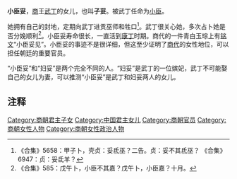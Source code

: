 '''小臣妥'''，[[商朝|商]]王[[武丁|武丁]]的女儿，也叫'''子妥'''。被武丁任命为[[小臣|小臣]]。

她拥有自己的封地，定期向武丁进贡巫师和牲口<ref>《合集》5658：甲子卜，壳贞：妥氐巫？二告。贞：妥不其氐巫？ 《合集》6947：贞：妥氐羊？</ref>。武丁很关心她，多次占卜她是否分娩顺利<ref>《合集》585：戊午卜，小臣不其嘉？戊午卜，小臣嘉？十月。</ref>。小臣妥寿命很长，一直活到[[康丁|康丁]]时期。商代的一件青白玉琮上有[[铭文|铭文]]“小臣妥见”。小臣妥的事迹不是很详细，但这至少证明了[[商代|商代]]的女性地位，可以担任朝廷的重要官员。

“小臣妥”和“妇妥”是两个完全不同的人。“妇妥”是武丁的一位嫔妃，武丁不可能娶自己的女儿为妻，可以推测“小臣妥”是武丁和妇妥两人的女儿。

==注释==
{{Reflist|2}}

{{中国人物小作品}}
[[Category:商朝君主子女|Category:商朝君主子女]]
[[Category:中国君主女儿|Category:中国君主女儿]]
[[Category:商朝官员|Category:商朝官员]]
[[Category:商朝女性人物|Category:商朝女性人物]]
[[Category:商朝女性政治人物|Category:商朝女性政治人物]]